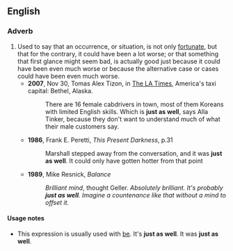 ==English==

===Adverb===
{{en-adv|-}}

# Used to say that an occurrence, or situation, is not only [[fortunate]], but that for the contrary, it could have been a lot worse; or that something that first glance might seem bad, is actually good just because it could have been even much worse or because the alternative case or cases could have been even much worse.
#* '''2007''', Nov 30, Tomas Alex Tizon, in [[w:Los Angeles Times|The LA Times]], America's taxi capital: Bethel, Alaska.
#*: There are 16 female cabdrivers in town, most of them Koreans with limited English skills. Which is '''just as well''', says Alla Tinker, because they don't want to understand much of what their male customers say.
#* '''1986''', Frank E. Peretti, ''This Present Darkness'', p.31
#*: Marshall stepped away from the conversation, and it was '''just as well'''. It could only have gotten hotter from that point
#* '''1989''', Mike Resnick, ''Balance''
#*: ''Brilliant mind'', thought Geller. ''Absolutely brilliant. It's probably '''just as well'''. Imagine a countenance like that without a mind to offset it.''

====Usage notes====
* This expression is usually used with [[be]]. It's '''just as well'''. It was '''just as well'''.